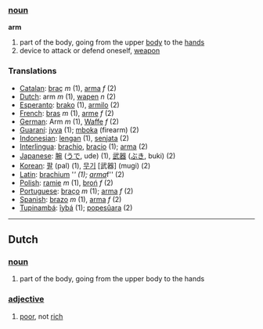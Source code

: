 ===[[noun]]===
'''arm'''

# part of the body, going from the upper [[body]] to the [[hand]]s
# device to attack or defend oneself, [[weapon]]

=== Translations ===
*[[Catalan]]: [[braç]] ''m'' (1), [[arma]] ''f'' (2)
*[[Dutch]]: arm ''m'' (1), [[wapen]] ''n'' (2)
*[[Esperanto]]: [[brako]] (1), [[armilo]] (2)
*[[French]]: [[bras]] ''m'' (1), [[arme]] ''f'' (2)
*[[German]]: Arm ''m'' (1), [[Waffe]] ''f'' (2)
*[[Guaraní]]: [[jyva]] (1); [[mboka]] (firearm) (2)
*[[Indonesian]]: [[lengan]] (1), [[senjata]] (2)
*[[Interlingua]]: [[brachio]], [[bracio]] (1); [[arma]] (2)
*[[Japanese]]: [[腕]] ([[うで]], ude) (1), [[武器]] ([[ぶき]], buki) (2)
*[[Korean]]: [[팔]] (pal) (1), [[무기]] [武器] (mugi) (2)
*[[Latin]]: [[brachium]] '''' (1); [[arma]] ''f'' (2)
*[[Polish]]: [[ramie]] ''m'' (1), [[broń]] ''f'' (2)
*[[Portuguese]]: [[braço]] ''m'' (1); [[arma]] ''f'' (2)
*[[Spanish]]: [[brazo]] ''m'' (1), [[arma]] ''f'' (2)
*[[Tupinambá]]: [[îybá]] (1); [[popesûara]] (2)

----

==Dutch==

===[[noun]]===

#part of the body, going from the upper body to the hands

===[[adjective]]===

#[[poor]], not [[rich]]